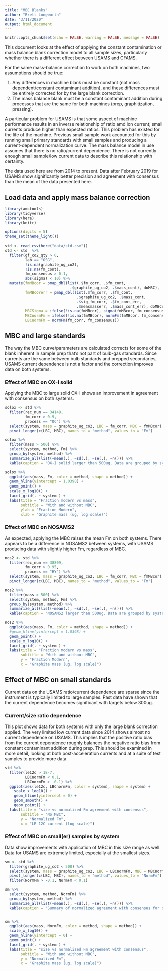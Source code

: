 ```yaml
---
title: "MBC Blanks"
author: "Brett Longworth"
date: "3/11/2020"
output: html_document
---
```


```r
knitr::opts_chunk$set(echo = FALSE, warning = FALSE, message = FALSE)
```

This document looks at the effect of applying the constant contamination or mass balance blank correction model to all sample sizes, particularly whether there is a different effect between USAMS and CFAMS.

For the same mass-balance correction to work on both machines, two assumptions should be true:

1. Any differences in machine blank must be constant (not mass dependent/constant contaminant addition), and these differences must be entirely corrected for by the large blank correction.
2. The mass balance blank must be a constant contaminant addition during processes that are the same for both machines (prep, graphitization, pressing).

A particular problem for USAMS is that some aspect of machine performance results in an inverse relationship of ratio amd ion current; small currents produce higher than expected ratios. This problem has existed for the life of the machine. Previous small sample work accounted for this by running small primary standards with small samples and producing a current-dependent normalization curve. The mass balance model in use assumes that there is no ratio/current dependence. There is not currently enough small sample/low current data to describe this relationship with certainty.

The data used here are from 2014 to present. Data after February 2019 for USAMS show significantly better precision and agreement with consensus than the mean of the data presented here.


## Load data and apply mass balance correction

```r
library(amstools)
library(tidyverse)
library(here)
library(knitr)

options(digits = 5)
theme_set(theme_light())

std <- read_csv(here("data/std.csv"))
std <- std  %>%
  filter(gf_co2_qty > 0,
         lab == "OSG",
         !is.na(graphite_ug_co2),
         !is.na(fm_cont),
         fm_consensus > 0.1,
         abs(sigma) < 10) %>%
  mutate(fmMBcor = pmap_dbl(list(.$fm_corr, .$fm_cont, 
                             .$graphite_ug_co2, .$mass_cont), doMBC),
         fmMBcorerr = pmap_dbl(list(.$fm_corr, .$fm_cont, 
                                .$graphite_ug_co2, .$mass_cont, 
                                .$sig_fm_corr, .$fm_cont_err, 
                                .$measmasserr, .$mass_cont_err), doMBCerr),
         MBCSigma = ifelse(!is.na(fmMBcor), sigma(fmMBcor, fm_consensus, fmMBcorerr), NA),
         MBCnormFm = ifelse(!is.na(fmMBcor), normFm(fmMBcor, fm_consensus), NA),
         LBCnormFm = normFm(fm_corr, fm_consensus))
```


## MBC and large standards

The way the MBC curve/parameters are calculated corrects for some of the blank inherent in sample prep that's not part of bulb-gas standards. Since currents are the same between bulb standards and prepped secondaries, USAMS current dependence is not a factor and the correction improves data on both systems.

### Effect of MBC on OX-I solid

Applying the MBC to large solid OX-I shows an improvement in agreement with consensus on both systems. 

```r
solox <- std %>%
  filter(rec_num == 34148,
         fm_corr > 0.9,
         process == "OC") %>%
  select(system, mass = graphite_ug_co2, LBC = fm_corr, MBC = fmMBcor) %>%
  pivot_longer(c(LBC, MBC), names_to = "method", values_to = "Fm") 

solox %>%
  filter(mass > 500) %>%
  select(system, method, Fm) %>%
  group_by(system, method) %>%
  summarize_all(list(~mean(.), ~sd(.), ~se(.), ~n())) %>%
  kable(caption = "OX-I solid larger than 500ug. Data are grouped by system and by blank correction method")

solox %>%
  ggplot(aes(mass, Fm, color = method, shape = method)) +
  geom_hline(yintercept = 1.0398) +
  geom_point() +
  scale_x_log10() +
  facet_grid(. ~ system ) +
  labs(title = "Fraction modern vs mass",
       subtitle = "With and without MBC",
       ylab = "Fraction Modern",
       xlab = "Graphite mass (ug, log scale)")
```

### Effect of MBC on NOSAMS2

As expected, applying the MBC raises the mean Fm on both systems. There appears to be a difference in NOSAMS2 between systems, with USAMS producing data with slightly higher Fm, regardless of MBC. 

```r
nos2 <- std %>%
  filter(rec_num == 38809,
         fm_corr > 0.95,
         process == "HY") %>%
  select(system, mass = graphite_ug_co2, LBC = fm_corr, MBC = fmMBcor) %>%
  pivot_longer(c(LBC, MBC), names_to = "method", values_to = "Fm") 

nos2 %>%
  filter(mass > 500) %>%
  select(system, method, Fm) %>%
  group_by(system, method) %>%
  summarize_all(list(~mean(.), ~sd(.), ~se(.), ~n())) %>%
  kable(caption = "NOSAMS2 larger than 500ug. Data are grouped by system and by blank correction method")

nos2 %>%
  ggplot(aes(mass, Fm, color = method, shape = method)) +
  #geom_hline(yintercept = 1.0398) +
  geom_point() +
  scale_x_log10() +
  facet_grid(. ~ system ) +
  labs(title = "Fraction modern vs mass",
       subtitle = "With and without MBC",
       y = "Fraction Modern",
       x = "Graphite mass (ug, log scale)")
```

## Effect of MBC on small standards

Current data on the USAMS ratio/current dependence are sparse since the instrument is typically limited to large samples. Past data have shown that the current dependence becomes significant with targets below 300ug.

### Current/size ratio dependence

This plot shows data for both systems with only the large blank correction applied. The very limited low current data since 2014 shows almost no current dependence on USAMS. This implies that the positive ratio bias from the current dependence roughly balances the negative ratio bias from constant contaminant addition during prep. This should be examined in more detail, looking at both post-acceleration currents and at a suite of test samples to provide more data.

```r
std %>%
  filter(le12c > 1E-7,
         LBCnormFm < 0.1,
         LBCnormFm > -0.1) %>%
  ggplot(aes(le12c, LBCnormFm, color = system), shape = system) +
    scale_x_log10() +
    geom_hline(yintercept = 0) +
    geom_smooth() +
    geom_point() +
  labs(title = "size vs normalized Fm agreement with consensus",
       subtitle = "No MBC",
       y = "Normalized Fm",
       x = "LE 12C current (log scale)")
```

### Effect of MBC on small(er) samples by system

Data show improvements with application of MBC in this size range as well. Data for USAMS are extremely limited, especially at the smallest sizes.

```r
sm <- std %>%
  filter(graphite_ug_co2 < 500) %>%
  select(system, mass = graphite_ug_co2, LBC = LBCnormFm, MBC = MBCnormFm) %>%
  pivot_longer(c(LBC, MBC), names_to = "method", values_to = "NormFm") %>%
  filter(NormFm > -0.1, NormFm < 0.1)

sm %>%
  select(system, method, NormFm) %>%
  group_by(system, method) %>%
  summarize_all(list(~mean(.), ~sd(.), ~se(.), ~n())) %>%
  kable(caption = "Summary of normalized agreement with consensus for secondaries smaller than 500ug. Zero represents perfect agreement. Data are grouped by system and by blank correction method")


sm %>%
  ggplot(aes(mass, NormFm, color = method, shape = method)) +
  scale_x_log10() +
  geom_hline(yintercept = 0) +
  geom_point() +
  facet_grid(. ~ system ) +
  labs(title = "size vs normalized Fm agreement with consensus",
       subtitle = "With and without MBC",
       y = "Normalized Fm",
       x = "Graphite mass (ug, log scale)")

```


